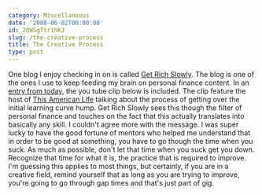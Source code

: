 ```yaml
---
category: Miscellaneous
date: '2008-06-02T00:00:00'
id: 20WSgTtr1hKJ
slug: /the-creative-process
title: The Creative Process
type: post
---
```


One blog I enjoy checking in on is called
[Get Rich Slowly](http://www.getrichslowly.org/). The blog is one
of the ones I use to keep feeding my brain on personal finance
content. In an
[entry from today](http://www.getrichslowly.org/blog/2008/06/02/closing-the-gap-between-dreams-and-reality/),
the you tube clip below is included. The clip feature the host of
[This American Life](http://www.thisamericanlife.org/) talking
about the process of getting over the initial learning curve hump.
Get Rich Slowly sees this though the filter of personal finance and
touches on the fact that this actually translates into basically
any skill. I couldn't agree more with the message. I was super
lucky to have the good fortune of mentors who helped me understand
that in order to be good at something, you have to go though the
time when you suck. As much as possible, don't let that time when
you suck get you down. Recognize that time for what it is, the
practice that is required to improve.
I'm guessing this applies to most things, but certainly, if you are
in a creative field, remind yourself that as long as you are trying
to improve, you're going to go through gap times and that's just
part of gig.
